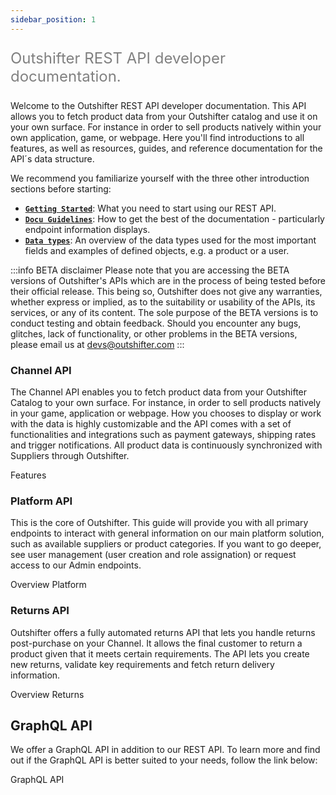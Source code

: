 ```yaml
---
sidebar_position: 1
---
```


<font color="grey" size="5">

Outshifter REST API developer documentation.

</font>

Welcome to the Outshifter REST API developer documentation. This API allows you to fetch product data from your Outshifter catalog and use it on your own surface. For instance in order to sell products natively within your own application, game, or webpage. Here you'll find introductions to all features, as well as resources, guides, and reference documentation for the API´s data structure.

We recommend you familiarize yourself with the three other introduction sections before starting:

- **[`Getting Started`](#GettingStarted)**: What you need to start using our REST API.
- **[`Docu Guidelines`](#DocuGuidelines)**: How to get the best of the documentation - particularly endpoint information displays.
- **[`Data types`](#DataTypes)**: An overview of the data types used for the most important fields and examples of defined objects, e.g. a product or a user.

:::info BETA disclaimer
Please note that you are accessing the BETA versions of Outshifter's APIs which are in the process of being tested before their official release. 
This being so, Outshifter does not give any warranties, whether express or implied, as to the suitability or usability of the APIs, its services, or any of its content. The sole purpose of the BETA versions is to conduct testing and obtain feedback. Should you encounter any bugs, glitches, lack of functionality, or other problems in the BETA versions, please email us at devs@outshifter.com
:::

### Channel API

The Channel API enables you to fetch product data from your Outshifter Catalog to your own surface. For instance, in order to sell products natively in your game, application or webpage. How you chooses to display or work with the data is highly customizable and the API comes with a set of functionalities and integrations such as payment gateways, shipping rates and trigger notifications. All product data is continuously synchronized with Suppliers through Outshifter.

<div class="homepage-section two-cols">
 <div class="section-content"> 
  <a class="homepage-card2" >
  <div class="card-content">
  <div class="title">Features</div>
  </div>
  </a>
 </div>
</div>

### Platform API

This is the core of Outshifter. This guide will provide you with all primary endpoints to interact with general information on our main platform solution, such as available suppliers or product categories. If you want to go deeper, see user management (user creation and role assignation) or request access to our Admin endpoints.

<div class="homepage-section two-cols">
 <div class="section-content"> 
  <a class="homepage-card2" >
  <div class="card-content">
  <div class="title">Overview Platform</div>
  </div>
  </a>
 </div>
</div>

### Returns API

Outshifter offers a fully automated returns API that lets you handle returns post-purchase on your Channel. It allows the final customer to return a product given that it meets certain requirements. The API lets you create new returns, validate key requirements and fetch return delivery information.

<div class="homepage-section two-cols">
 <div class="section-content"> 
  <a class="homepage-card2" >
  <div class="card-content">
  <div class="title">Overview Returns</div>
  </div>
  </a>
 </div>
</div>

## GraphQL API

We offer a GraphQL API in addition to our REST API. To learn more and find out if the GraphQL API is better suited to your needs, follow the link below:

<div class="homepage-section two-cols">
 <div class="section-content"> 
  <a class="homepage-card2" >
  <div class="card-content">
  <div class="title">GraphQL API</div>
  </div>
  </a>
 </div>
</div>